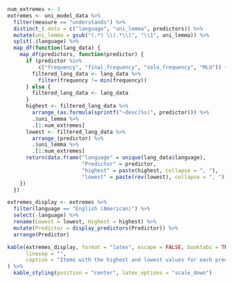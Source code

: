 ```r
num_extremes <- 3
extremes <- uni_model_data %>%
  filter(measure == "understands") %>%
  distinct_(.dots = c("language", "uni_lemma", predictors)) %>%
  mutate(uni_lemma = gsub("(.*) \\(.*\\)", "\\1", uni_lemma)) %>%
  split(.$language) %>%
  map_df(function(lang_data) {
    map_df(predictors, function(predictor) {
      if (predictor %in%
          c("frequency", "final_frequency", "solo_frequency", "MLU")) {
        filtered_lang_data <- lang_data %>%
          filter(frequency != min(frequency))
      } else {
        filtered_lang_data <- lang_data
      }
      highest <- filtered_lang_data %>%
        arrange_(as.formula(sprintf("~desc(%s)", predictor))) %>%
        .$uni_lemma %>%
        .[1:num_extremes]
      lowest <- filtered_lang_data %>%
        arrange_(predictor) %>%
        .$uni_lemma %>%
        .[1:num_extremes]
      return(data.frame("language" = unique(lang_data$language),
                        "Predictor" = predictor,
                        "highest" = paste(highest, collapse = ", "),
                        "lowest" = paste(rev(lowest), collapse = ", ")))
    })
  })

extremes_display <- extremes %>%
  filter(language == "English (American)") %>%
  select(-language) %>%
  rename(Lowest = lowest, Highest = highest) %>%
  mutate(Predictor = display_predictors(Predictor)) %>%
  arrange(Predictor)

kable(extremes_display, format = "latex", escape = FALSE, booktabs = TRUE,
      linesep = "",
      caption = "Items with the highest and lowest values for each predictor in English."
) %>%
  kable_styling(position = "center", latex_options = "scale_down")
```

